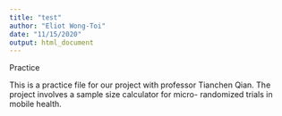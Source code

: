 ```yaml
---
title: "test"
author: "Eliot Wong-Toi"
date: "11/15/2020"
output: html_document
---
```

Practice

This is a practice file for our project with professor Tianchen Qian. The project involves a sample size calculator for micro- randomized trials in mobile health. 